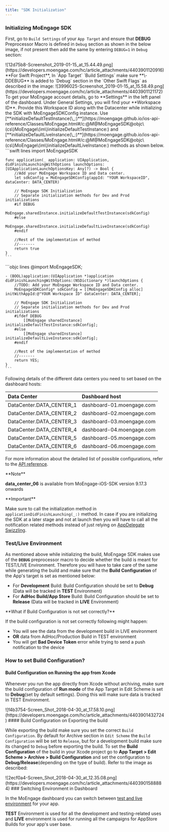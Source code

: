 ---
title: "SDK Initialization"
---

### Initializing MoEngage SDK

First, go to `Build Settings` of your `App Target` and ensure that **DEBUG** Preprocessor Macro is defined in `Debug` section as shown in the below image, if not present then add the same by entering `DEBUG=1` in `Debug` section:
<Frame>
![12d75b8-Screenshot_2019-01-15_at_15.44.49.png](https://developers.moengage.com/hc/article_attachments/4403901120916)
</Frame>
**For Swift Project**, In `App Target` `Build Settings` make sure **\-DDEBUG** is added to `Debug` section in the `Other Swift Flags` as described in the image:
<Frame>
![3996025-Screenshot_2019-01-15_at_15.58.49.png](https://developers.moengage.com/hc/article_attachments/4403901121172)
</Frame>
To get your MoEngage account details, go to **Settings** in the left panel of the dashboard. Under General Settings, you will find your **Workspace ID**. Provide this Workspace ID along with the Datacenter while initializing the SDK with MoEngageSDKConfig instance. Use [**initializeDefaultTestInstance(\_:)**](https://moengage.github.io/ios-api-reference/Classes/MoEngage.html#/c:@M@MoEngageSDK@objc\(cs\)MoEngage\(im\)initializeDefaultTestInstance:) and [**initializeDefaultLiveInstance(\_:)**](https://moengage.github.io/ios-api-reference/Classes/MoEngage.html#/c:@M@MoEngageSDK@objc\(cs\)MoEngage\(im\)initializeDefaultLiveInstance:) methods as shown below.

<Tabs>
  <Tab title="Swift">
    ```swift lines
    import MoEngageSDK

    func application(_ application: UIApplication, didFinishLaunchingWithOptions launchOptions: [UIApplicationLaunchOptionsKey: Any]?) -> Bool {
        //Add your MoEngage Workspace ID and Data center.
        let sdkConfig = MoEngageSDKConfig(appId: "YOUR WorkspaceID", dataCenter: DATA_CENTER)

        // MoEngage SDK Initialization
        // Separate initialization methods for Dev and Prod initializations
        #if DEBUG
            MoEngage.sharedInstance.initializeDefaultTestInstance(sdkConfig)
        #else
            MoEngage.sharedInstance.initializeDefaultLiveInstance(sdkConfig)
        #endif

        //Rest of the implementation of method
        //-------
        return true
    }
    ```
  </Tab>
  <Tab title="Objective-C">
    ```objc lines
    @import MoEngageSDK;

    - (BOOL)application:(UIApplication *)application didFinishLaunchingWithOptions:(NSDictionary *)launchOptions {
        //TODO: Add your MoEngage Workspace ID and Data center.
        MoEngageSDKConfig* sdkConfig = [[MoEngageSDKConfig alloc] initWithAppId:@"YOUR Workspace ID" dataCenter: DATA_CENTER];

        // MoEngage SDK Initialization
        // Separate initialization methods for Dev and Prod initializations
        #ifdef DEBUG
            [[MoEngage sharedInstance] initializeDefaultTestInstance:sdkConfig];
        #else
            [[MoEngage sharedInstance] initializeDefaultLiveInstance:sdkConfig];
        #endif

        //Rest of the implementation of method
        //-------
        return YES;
    }
    ```
  </Tab>
</Tabs>

Following details of the different data centers you need to set based on the dashboard hosts:

| Data Center | Dashboard host |
|:--- |:--- |
| DataCenter.DATA\_CENTER\_1 | dashboard-01.moengage.com |
| DataCenter.DATA\_CENTER\_2 | dashboard-02.moengage.com |
| DataCenter.DATA\_CENTER\_3 | dashboard-03.moengage.com |
| DataCenter.DATA\_CENTER\_4 | dashboard-04.moengage.com |
| DataCenter.DATA\_CENTER\_5 | dashboard-05.moengage.com |
| DataCenter.DATA\_CENTER\_6 | dashboard-06.moengage.com |

For more information about the detailed list of possible configurations, refer to the [API reference](https://moengage.github.io/ios-api-reference/Classes/MoEngageSDKConfig.html).

<Note>
**Note**

  **data\_center\_06** is available from MoEngage-iOS-SDK version 9.17.3 onwards
</Note>

<Warning>
  **Important**

  Make sure to call the initialization method in `applicationDidFinishLaunching(_:)` method. In case if you are initializing the SDK at a later stage and not at launch then you will have to call all the notification related methods instead of just relying on [AppDelegate Swizzling](https://developers.moengage.com/hc/en-us/articles/4403930540820-Push-Notification-Implementation#appdelegate-swizzling-in-sdk-0-4).
</Warning>

### Test/Live Environment

As mentioned above while initializing the build, MoEngage SDK makes use of the **`DEBUG`** preprocessor macro to decide whether the build is meant for TEST/LIVE Environment. Therefore you will have to take care of the same while generating the build and make sure that the **Build Configuration** of the App's target is set as mentioned below:

- For **Development** Build: Build Configuration should be set to **Debug** (Data will be tracked in **TEST** Environment)
- For **AdHoc Build/App Store** Build: Build Configuration should be set to **Release** (Data will be tracked in **LIVE** Environment)

<Warning>
  **What if Build Configuration is not set correctly?**

  If the build configuration is not set correctly following might happen:
  - You will see the data from the development build in LIVE environment
  - **OR** data from AdHoc/Production Build in TEST environment
  - You will get **Bad Device Token** error while trying to send a push notification to the device
</Warning>

### How to set Build Configuration?

#### Build Configuration on Running the app from Xcode

Whenever you run the app directly from Xcode without archiving, make sure the build configuration of **Run mode** of the App Target in Edit Scheme is set to **Debug**(set by default settings). Doing this will make sure data is tracked in TEST Environment.
<Frame>
![f4b3754-Screen_Shot_2018-04-30_at_17.58.10.png](https://developers.moengage.com/hc/article_attachments/4403901432724)
</Frame>
#### Build Configuration on Exporting the build

While exporting the build make sure you set the correct `Build Configuration`. By default for Archive section in `Edit Scheme` the `Build Configuration` will be set to `Release`, but for a development build make sure its changed to `Debug` before exporting the build. To set the **Build Configuration** of the build in your Xcode project go to **App Target > Edit Scheme > Archive > Build Configuration** and set the configuration to **Debug/Release**(depending on the type of build). Refer to the image as described:
<Frame>
![2ecf0a4-Screen_Shot_2018-04-30_at_12.35.08.png](https://developers.moengage.com/hc/article_attachments/4403901588884)
</Frame>
### Switching Environment in Dashboard

In the MoEngage dashboard you can switch between [test and live environment](https://help.moengage.com/hc/en-us/articles/210845683-LIVE-TEST-environments) for your app.

**TEST** Environment is used for all the development and testing-related uses and **LIVE** environment is used for running all the campaigns for AppStore Builds for your app's user base.
